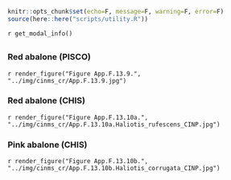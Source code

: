 ```r
knitr::opts_chunk$set(echo=F, message=F, warning=F, error=F)
source(here::here("scripts/utility.R"))
```

`r get_modal_info()`

## {.tabset}

### Red abalone (PISCO)
`r render_figure("Figure App.F.13.9.", "../img/cinms_cr/App.F.13.9.jpg")`

### Red abalone (CHIS)

`r render_figure("Figure App.F.13.10a.", "../img/cinms_cr/App.F.13.10a.Haliotis_rufescens_CINP.jpg")`

### Pink abalone (CHIS)

`r render_figure("Figure App.F.13.10b.", "../img/cinms_cr/App.F.13.10b.Haliotis_corrugata_CINP.jpg")`
